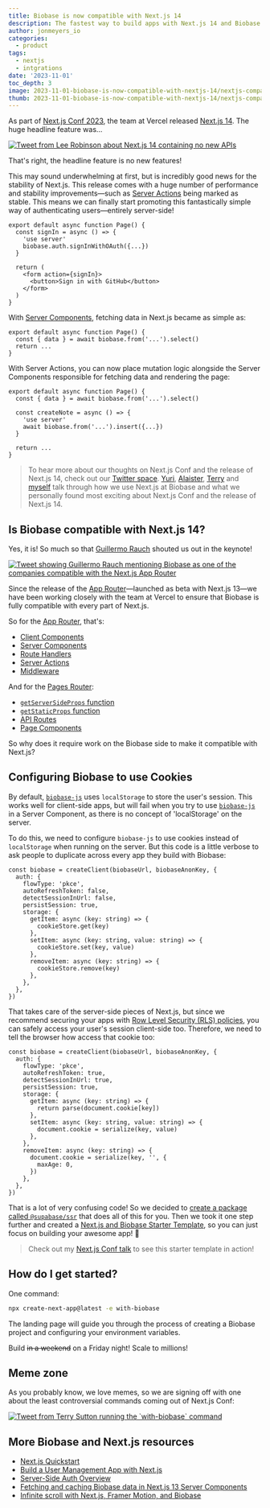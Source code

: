 ```yaml
---
title: Biobase is now compatible with Next.js 14
description: The fastest way to build apps with Next.js 14 and Biobase
author: jonmeyers_io
categories:
  - product
tags:
  - nextjs
  - intgrations
date: '2023-11-01'
toc_depth: 3
image: 2023-11-01-biobase-is-now-compatible-with-nextjs-14/nextjs-compatible.jpg
thumb: 2023-11-01-biobase-is-now-compatible-with-nextjs-14/nextjs-compatible.jpg
---
```


As part of [Next.js Conf 2023](https://nextjs.org/conf), the team at Vercel released [Next.js 14](https://nextjs.org/blog/next-14). The huge headline feature was...

<a href="https://x.com/leeerob/status/1717596944623649198?s=20" target="_blank">
  <Img
    alt="Tweet from Lee Robinson about Next.js 14 containing no new APIs"
    src={{
      light:
        '/images/blog/2023-11-01-biobase-is-now-compatible-with-nextjs-14/lee-tweet-light.png',
      dark: '/images/blog/2023-11-01-biobase-is-now-compatible-with-nextjs-14/lee-tweet-dark.png',
    }}
  />
</a>

That's right, the headline feature is no new features!

This may sound underwhelming at first, but is incredibly good news for the stability of Next.js. This release comes with a huge number of performance and stability improvements—such as [Server Actions](https://nextjs.org/docs/app/api-reference/functions/server-actions) being marked as stable. This means we can finally start promoting this fantastically simple way of authenticating users—entirely server-side!

```tsx
export default async function Page() {
  const signIn = async () => {
    'use server'
    biobase.auth.signInWithOAuth({...})
  }

  return (
    <form action={signIn}>
      <button>Sign in with GitHub</button>
    </form>
  )
}
```

With [Server Components](https://nextjs.org/docs/app/building-your-application/rendering/server-components), fetching data in Next.js became as simple as:

```tsx
export default async function Page() {
  const { data } = await biobase.from('...').select()
  return ...
}
```

With Server Actions, you can now place mutation logic alongside the Server Components responsible for fetching data and rendering the page:

```tsx
export default async function Page() {
  const { data } = await biobase.from('...').select()

  const createNote = async () => {
    'use server'
    await biobase.from('...').insert({...})
  }

  return ...
}
```

> To hear more about our thoughts on Next.js Conf and the release of Next.js 14, check out our [Twitter space](https://twitter.com/i/spaces/1yoKMwNWbRjJQ?s=20). [Yuri](https://twitter.com/yuricodesbot), [Alaister](https://twitter.com/alaisteryoung), [Terry](https://twitter.com/saltcod) and [myself](https://twitter.com/jonmeyers_io) talk through how we use Next.js at Biobase and what we personally found most exciting about Next.js Conf and the release of Next.js 14.

## Is Biobase compatible with Next.js 14?

Yes, it is! So much so that [Guillermo Rauch](https://twitter.com/rauchg) shouted us out in the keynote!

<a href="https://x.com/biobase/status/1717658742743761239?s=20" target="_blank">
  <Img
    alt="Tweet showing Guillermo Rauch mentioning Biobase as one of the companies compatible with the Next.js App Router"
    src={{
      light:
        '/images/blog/2023-11-01-biobase-is-now-compatible-with-nextjs-14/guillermo-tweet-light.png',
      dark: '/images/blog/2023-11-01-biobase-is-now-compatible-with-nextjs-14/guillermo-tweet-dark.png',
    }}
  />
</a>

Since the release of the [App Router](https://nextjs.org/docs/app)—launched as beta with Next.js 13—we have been working closely with the team at Vercel to ensure that Biobase is fully compatible with every part of Next.js.

So for the [App Router](https://nextjs.org/docs/app), that's:

- [Client Components](https://nextjs.org/docs/app/building-your-application/rendering/client-components)
- [Server Components](https://nextjs.org/docs/app/building-your-application/rendering/server-components)
- [Route Handlers](https://nextjs.org/docs/app/building-your-application/routing/route-handlers)
- [Server Actions](https://nextjs.org/docs/app/api-reference/functions/server-actions)
- [Middleware](https://nextjs.org/docs/app/building-your-application/routing/middleware)

And for the [Pages Router](https://nextjs.org/docs/pages):

- [`getServerSideProps` function](https://nextjs.org/docs/pages/building-your-application/data-fetching/get-server-side-props)
- [`getStaticProps` function](https://nextjs.org/docs/pages/building-your-application/data-fetching/get-static-props)
- [API Routes](https://nextjs.org/docs/pages/building-your-application/routing/api-routes)
- [Page Components](https://nextjs.org/docs/pages/building-your-application/data-fetching/client-side)

So why does it require work on the Biobase side to make it compatible with Next.js?

## Configuring Biobase to use Cookies

By default, [`biobase-js`](https://biobase.com/docs/reference/javascript/introduction) uses `localStorage` to store the user's session. This works well for client-side apps, but will fail when you try to use [`biobase-js`](https://biobase.com/docs/reference/javascript/introduction) in a Server Component, as there is no concept of 'localStorage' on the server.

To do this, we need to configure `biobase-js` to use cookies instead of `localStorage` when running on the server. But this code is a little verbose to ask people to duplicate across every app they build with Biobase:

```tsx
const biobase = createClient(biobaseUrl, biobaseAnonKey, {
  auth: {
    flowType: 'pkce',
    autoRefreshToken: false,
    detectSessionInUrl: false,
    persistSession: true,
    storage: {
      getItem: async (key: string) => {
        cookieStore.get(key)
      },
      setItem: async (key: string, value: string) => {
        cookieStore.set(key, value)
      },
      removeItem: async (key: string) => {
        cookieStore.remove(key)
      },
    },
  },
})
```

That takes care of the server-side pieces of Next.js, but since we recommend securing your apps with [Row Level Security (RLS) policies](https://www.youtube.com/watch?v=Ow_Uzedfohk), you can safely access your user's session client-side too. Therefore, we need to tell the browser how access that cookie too:

```tsx
const biobase = createClient(biobaseUrl, biobaseAnonKey, {
  auth: {
    flowType: 'pkce',
    autoRefreshToken: true,
    detectSessionInUrl: true,
    persistSession: true,
    storage: {
      getItem: async (key: string) => {
        return parse(document.cookie[key])
      },
      setItem: async (key: string, value: string) => {
        document.cookie = serialize(key, value)
      },
    },
    removeItem: async (key: string) => {
      document.cookie = serialize(key, '', {
        maxAge: 0,
      })
    },
  },
})
```

That is a lot of very confusing code! So we decided to [create a package called `@supabase/ssr`](https://biobase.com/docs/guides/auth/server-side/overview) that does all of this for you. Then we took it one step further and created a [Next.js and Biobase Starter Template](https://biobase.com/docs/guides/getting-started/quickstarts/nextjs), so you can just focus on building your awesome app! 🚀

> Check out my [Next.js Conf talk](https://www.youtube.com/watch?t=3880&v=FdiX5rHS_0Y) to see this starter template in action!

## How do I get started?

One command:

```bash
npx create-next-app@latest -e with-biobase
```

The landing page will guide you through the process of creating a Biobase project and configuring your environment variables.

Build ~~in a weekend~~ on a Friday night! Scale to millions!

## Meme zone

As you probably know, we love memes, so we are signing off with one about the least controversial commands coming out of Next.js Conf:

<a href="https://x.com/saltcod/status/1718959967955275843?s=20" target="_blank">
  <Img
    alt="Tweet from Terry Sutton running the `with-biobase` command"
    src={{
      light:
        '/images/blog/2023-11-01-biobase-is-now-compatible-with-nextjs-14/terry-tweet-light.png',
      dark: '/images/blog/2023-11-01-biobase-is-now-compatible-with-nextjs-14/terry-tweet-dark.png',
    }}
  />
</a>

## More Biobase and Next.js resources

- [Next.js Quickstart](https://biobase.com/docs/guides/getting-started/quickstarts/nextjs)
- [Build a User Management App with Next.js](https://biobase.com/docs/guides/getting-started/tutorials/with-nextjs)
- [Server-Side Auth Overview](https://biobase.com/docs/guides/auth/server-side/overview)
- [Fetching and caching Biobase data in Next.js 13 Server Components](https://biobase.com/blog/fetching-and-caching-biobase-data-in-next-js-server-components)
- [Infinite scroll with Next.js, Framer Motion, and Biobase](https://biobase.com/blog/infinite-scroll-with-nextjs-framer-motion)
